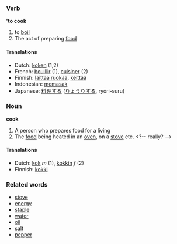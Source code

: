 === Verb ===
''''to cook'''

# to [[boil]]
# The act of preparing [[food]]

==== Translations ====
*Dutch: [[koken]] (1,2)
*French: [[bouillir]] (1), [[cuisiner]] (2)
*Finnish: [[laittaa ruokaa]], [[keittää]]
*Indonesian: [[masak|memasak]]
*Japanese: [[料理]]する ([[りょうり]]する, ryōri-suru)

===Noun===
'''cook'''

# A person who prepares food for a living
# The [[food]] being heated in an [[oven]], on a [[stove]] etc. <?-- really? -->

==== Translations ====
*Dutch: [[kok]] ''m'' (1), [[kokkin]] ''f'' (2)
*Finnish: [[kokki]]

===Related words===
*[[stove]]
*[[energy]]
*[[staple]]
*[[water]]
*[[oil]]
*[[salt]]
*[[pepper]]